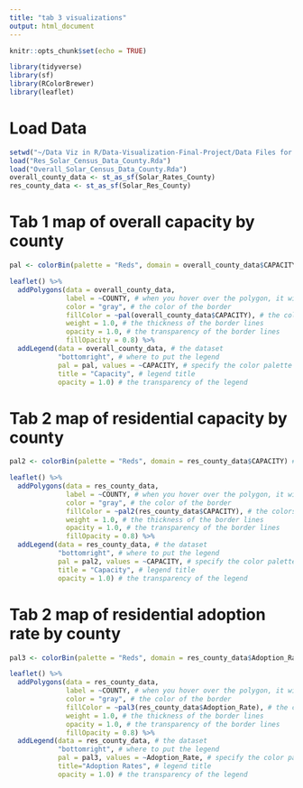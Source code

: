 ```yaml
---
title: "tab 3 visualizations"
output: html_document
---
```


```r
knitr::opts_chunk$set(echo = TRUE)
```

```r
library(tidyverse)
library(sf)
library(RColorBrewer)
library(leaflet)
```


# Load Data
```r
setwd("~/Data Viz in R/Data-Visualization-Final-Project/Data Files for Analysis")
load("Res_Solar_Census_Data_County.Rda")
load("Overall_Solar_Census_Data_County.Rda")
overall_county_data <- st_as_sf(Solar_Rates_County)
res_county_data <- st_as_sf(Solar_Res_County)
```

# Tab 1 map of overall capacity by county
```r
pal <- colorBin(palette = "Reds", domain = overall_county_data$CAPACITY) # split colors from white to red into 9 even bins

leaflet() %>%
  addPolygons(data = overall_county_data,
              label = ~COUNTY, # when you hover over the polygon, it will label the svi
              color = "gray", # the color of the border
              fillColor = ~pal(overall_county_data$CAPACITY), # the colors inside the polygons
              weight = 1.0, # the thickness of the border lines
              opacity = 1.0, # the transparency of the border lines
              fillOpacity = 0.8) %>%
  addLegend(data = overall_county_data, # the dataset
            "bottomright", # where to put the legend
            pal = pal, values = ~CAPACITY, # specify the color palette and the range of values 
            title = "Capacity", # legend title
            opacity = 1.0) # the transparency of the legend

```

# Tab 2 map of residential capacity by county
```r
pal2 <- colorBin(palette = "Reds", domain = res_county_data$CAPACITY) # split colors from white to red into 9 even bins

leaflet() %>%
  addPolygons(data = res_county_data,
              label = ~COUNTY, # when you hover over the polygon, it will label the svi
              color = "gray", # the color of the border
              fillColor = ~pal2(res_county_data$CAPACITY), # the colors inside the polygons
              weight = 1.0, # the thickness of the border lines
              opacity = 1.0, # the transparency of the border lines
              fillOpacity = 0.8) %>%
  addLegend(data = res_county_data, # the dataset
            "bottomright", # where to put the legend
            pal = pal2, values = ~CAPACITY, # specify the color palette and the range of values 
            title = "Capacity", # legend title
            opacity = 1.0) # the transparency of the legend

```

# Tab 2 map of residential adoption rate by county
```r
pal3 <- colorBin(palette = "Reds", domain = res_county_data$Adoption_Rate) # split colors from white to red into 9 even bins

leaflet() %>%
  addPolygons(data = res_county_data,
              label = ~COUNTY, # when you hover over the polygon, it will label the svi
              color = "gray", # the color of the border
              fillColor = ~pal3(res_county_data$Adoption_Rate), # the colors inside the polygons
              weight = 1.0, # the thickness of the border lines
              opacity = 1.0, # the transparency of the border lines
              fillOpacity = 0.8) %>%
  addLegend(data = res_county_data, # the dataset
            "bottomright", # where to put the legend
            pal = pal3, values = ~Adoption_Rate, # specify the color palette and the range of values 
            title="Adoption Rates", # legend title
            opacity = 1.0) # the transparency of the legend

```

